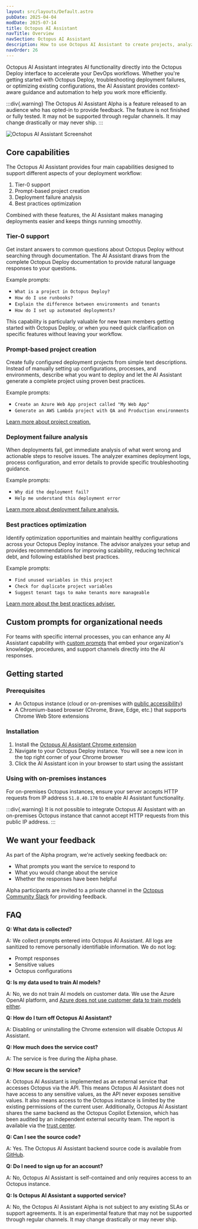 ```yaml
---
layout: src/layouts/Default.astro
pubDate: 2025-04-04
modDate: 2025-07-14
title: Octopus AI Assistant
navTitle: Overview
navSection: Octopus AI Assistant
description: How to use Octopus AI Assistant to create projects, analyze deployments, optimize configurations, and get instant help with Octopus Deploy
navOrder: 26
---
```


Octopus AI Assistant integrates AI functionality directly into the Octopus Deploy interface to accelerate your DevOps workflows. Whether you're getting started with Octopus Deploy, troubleshooting deployment failures, or optimizing existing configurations, the AI Assistant provides context-aware guidance and automation to help you work more efficiently.

:::div{.warning}
The Octopus AI Assistant Alpha is a feature released to an audience who has opted-in to provide feedback. The feature is not finished or fully tested. It may not be supported through regular channels. It may change drastically or may never ship.
:::

![Octopus AI Assistant Screenshot](/docs/administration/octopus-ai-assistant/octopus-ai-assistant.png)

## Core capabilities

The Octopus AI Assistant provides four main capabilities designed to support different aspects of your deployment workflow:

1. Tier-0 support
2. Prompt-based project creation
3. Deployment failure analysis
4. Best practices optimization

Combined with these features, the AI Assistant makes managing deployments easier and keeps things running smoothly.

### Tier-0 support

Get instant answers to common questions about Octopus Deploy without searching through documentation. The AI Assistant draws from the complete Octopus Deploy documentation to provide natural language responses to your questions.

Example prompts:

- `What is a project in Octopus Deploy?`
- `How do I use runbooks?`
- `Explain the difference between environments and tenants`
- `How do I set up automated deployments?`

This capability is particularly valuable for new team members getting started with Octopus Deploy, or when you need quick clarification on specific features without leaving your workflow.

### Prompt-based project creation

Create fully configured deployment projects from simple text descriptions. Instead of manually setting up configurations, processes, and environments, describe what you want to deploy and let the AI Assistant generate a complete project using proven best practices.

Example prompts:

- `Create an Azure Web App project called "My Web App"`
- `Generate an AWS Lambda project with QA and Production environments`

[Learn more about project creation.](/docs/administration/octopus-ai-assistant/project-creation)

### Deployment failure analysis

When deployments fail, get immediate analysis of what went wrong and actionable steps to resolve issues. The analyzer examines deployment logs, process configuration, and error details to provide specific troubleshooting guidance.

Example prompts:

- `Why did the deployment fail?`
- `Help me understand this deployment error`

[Learn more about deployment failure analysis.](/docs/administration/octopus-ai-assistant/deployment-failure-analyzer)

### Best practices optimization

Identify optimization opportunities and maintain healthy configurations across your Octopus Deploy instance. The advisor analyzes your setup and provides recommendations for improving scalability, reducing technical debt, and following established best practices.

Example prompts:

- `Find unused variables in this project`
- `Check for duplicate project variables`
- `Suggest tenant tags to make tenants more manageable`

[Learn more about the best practices adviser.](/docs/administration/octopus-ai-assistant/best-practices-adviser)

## Custom prompts for organizational needs

For teams with specific internal processes, you can enhance any AI Assistant capability with [custom prompts](/docs/administration/octopus-ai-assistant/custom-prompts) that embed your organization's knowledge, procedures, and support channels directly into the AI responses.

## Getting started

### Prerequisites

- An Octopus instance (cloud or on-premises with [public accessibility](#using-with-on-premises-instances))
- A Chromium-based browser (Chrome, Brave, Edge, etc.) that supports Chrome Web Store extensions

### Installation

1. Install the [Octopus AI Assistant Chrome extension](https://oc.to/install-ai-assistant)
2. Navigate to your Octopus Deploy instance. You will see a new icon in the top right corner of your Chrome browser
3. Click the AI Assistant icon in your browser to start using the assistant

### Using with on-premises instances

For on-premises Octopus instances, ensure your server accepts HTTP requests from IP address `51.8.40.170` to enable AI Assistant functionality.

:::div{.warning}
It is not possible to integrate Octopus AI Assistant with an on-premises Octopus instance that cannot accept HTTP requests from this public IP address.
:::

## We want your feedback

As part of the Alpha program, we're actively seeking feedback on:

- What prompts you want the service to respond to
- What you would change about the service
- Whether the responses have been helpful

Alpha participants are invited to a private channel in the [Octopus Community Slack](https://octopus.com/community) for providing feedback.

## FAQ

**Q: What data is collected?**

A: We collect prompts entered into Octopus AI Assistant. All logs are sanitized to remove personally identifiable information. We do not log:

- Prompt responses
- Sensitive values
- Octopus configurations

**Q: Is my data used to train AI models?**

A: No, we do not train AI models on customer data. We use the Azure OpenAI platform, and [Azure does not use customer data to train models either](https://learn.microsoft.com/en-us/legal/cognitive-services/openai/data-privacy?tabs=azure-portal).

**Q: How do I turn off Octopus AI Assistant?**

A: Disabling or uninstalling the Chrome extension will disable Octopus AI Assistant.

**Q: How much does the service cost?**

A: The service is free during the Alpha phase.

**Q: How secure is the service?**

A: Octopus AI Assistant is implemented as an external service that accesses Octopus via the API. This means Octopus AI Assistant does not have access to any sensitive values, as the API never exposes sensitive values. It also means access to the Octopus instance is limited by the existing permissions of the current user. Additionally, Octopus AI Assistant shares the same backend as the Octopus Copilot Extension, which has been audited by an independent external security team. The report is available via the [trust center](https://trust.octopus.com/).

**Q: Can I see the source code?**

A: Yes. The Octopus AI Assistant backend source code is available from [GitHub](https://github.com/OctopusSolutionsEngineering/OctopusCopilot).

**Q: Do I need to sign up for an account?**

A: No, Octopus AI Assistant is self-contained and only requires access to an Octopus instance.

**Q: Is Octopus AI Assistant a supported service?**

A: No, the Octopus AI Assistant Alpha is not subject to any existing SLAs or support agreements. It is an experimental feature that may not be supported through regular channels. It may change drastically or may never ship.

